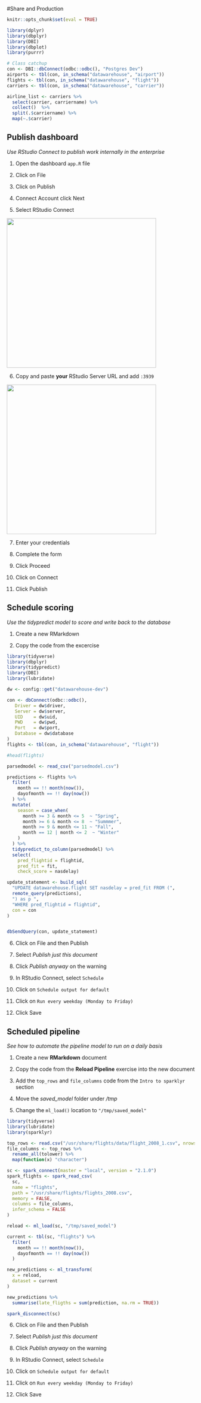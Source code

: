 #Share and Production

```r
knitr::opts_chunk$set(eval = TRUE)
```


```r

library(dplyr)
library(dbplyr)
library(DBI)
library(dbplot)
library(purrr)

# Class catchup
con <- DBI::dbConnect(odbc::odbc(), "Postgres Dev")
airports <- tbl(con, in_schema("datawarehouse", "airport"))
flights <- tbl(con, in_schema("datawarehouse", "flight"))
carriers <- tbl(con, in_schema("datawarehouse", "carrier"))

airline_list <- carriers %>%  
  select(carrier, carriername) %>%   
  collect()  %>%                     
  split(.$carriername) %>%           
  map(~.$carrier)     

```

## Publish dashboard
*Use RStudio Connect to publish work internally in the enterprise*

1. Open the dashboard `app.R` file

2. Click on File

3. Click on Publish

4. Connect Account click Next

5. Select RStudio Connect

<img src="images/select-connect.PNG" width = 400>

6. Copy and paste **your** RStudio Server URL and add `:3939`

<img src="images/rsc-server.PNG" width = 400>

7. Enter your credentials

8. Complete the form

9. Click Proceed

10. Click on Connect

11. Click Publish

## Schedule scoring
*Use the tidypredict model to score and write back to the database*

1. Create a new RMarkdown

2. Copy the code from the excercise
```r
library(tidyverse)
library(dbplyr)
library(tidypredict)
library(DBI)
library(lubridate)

dw <- config::get("datawarehouse-dev")

con <- dbConnect(odbc::odbc(),
   Driver = dw$driver,
   Server = dw$server,
   UID    = dw$uid,
   PWD    = dw$pwd,
   Port   = dw$port,
   Database = dw$database
)
flights <- tbl(con, in_schema("datawarehouse", "flight"))

#head(flights)

parsedmodel <- read_csv("parsedmodel.csv")

predictions <- flights %>%
  filter(
    month == !! month(now()),
    dayofmonth == !! day(now())
  ) %>%
  mutate(
    season = case_when(
      month >= 3 & month <= 5  ~ "Spring",
      month >= 6 & month <= 8  ~ "Summmer",
      month >= 9 & month <= 11 ~ "Fall",
      month == 12 | month <= 2  ~ "Winter"
    )
  ) %>%
  tidypredict_to_column(parsedmodel) %>%
  select(
    pred_flightid = flightid, 
    pred_fit = fit,
    check_score = nasdelay)

update_statement <- build_sql(
  "UPDATE datawarehouse.flight SET nasdelay = pred_fit FROM (",
  remote_query(predictions),
  ") as p ",
  "WHERE pred_flightid = flightid",
  con = con
)


dbSendQuery(con, update_statement)

```

6. Click on File and then Publish

7. Select *Publish just this document*

8. Click *Publish anyway* on the warning

9. In RStudio Connect, select `Schedule`

10. Click on `Schedule output for default`

11. Click on `Run every weekday (Monday to Friday)`

12. Click Save

## Scheduled pipeline
*See how to automate the pipeline model to run on a daily basis*

1. Create a new **RMarkdown** document

2. Copy the code from the **Reload Pipeline** exercise into the new document

3. Add the `top_rows` and `file_columns` code from the `Intro to sparklyr` section

4. Move the *saved_model* folder under */tmp*

5. Change the `ml_load()` location to `"/tmp/saved_model"`
```r
library(tidyverse)
library(lubridate)
library(sparklyr)

top_rows <- read.csv("/usr/share/flights/data/flight_2008_1.csv", nrows = 5)
file_columns <- top_rows %>%
  rename_all(tolower) %>%
  map(function(x) "character")

sc <- spark_connect(master = "local", version = "2.1.0")
spark_flights <- spark_read_csv(
  sc,
  name = "flights",
  path = "/usr/share/flights/flights_2008.csv",
  memory = FALSE,
  columns = file_columns,
  infer_schema = FALSE
)

reload <- ml_load(sc, "/tmp/saved_model")

current <- tbl(sc, "flights") %>%
  filter(
    month == !! month(now()),
    dayofmonth == !! day(now())
  )

new_predictions <- ml_transform(
  x = reload,
  dataset = current
)

new_predictions %>%
  summarise(late_fligths = sum(prediction, na.rm = TRUE))

spark_disconnect(sc)

```

6. Click on File and then Publish

7. Select *Publish just this document*

8. Click *Publish anyway* on the warning

9. In RStudio Connect, select `Schedule`

10. Click on `Schedule output for default`

11. Click on `Run every weekday (Monday to Friday)`

12. Click Save







